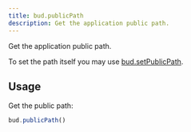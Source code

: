 ```yaml
---
title: bud.publicPath
description: Get the application public path.
---
```


Get the application public path.

To set the path itself you may use [bud.setPublicPath](/docs/bud.setPublicPath).

## Usage

Get the public path:

```js
bud.publicPath()
```
